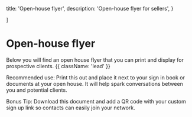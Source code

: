 
  title: 'Open-house flyer',
  description:
    'Open-house flyer for sellers',
}

]

# Open-house flyer

Below you will find an open house flyer that you can print and display for prospective clients. {{ className: 'lead' }}

Recommended use: Print this out and place it next to your sign in book or documents at your open house. It will help spark conversations between you and potential clients. 

Bonus Tip: Download this document and add a QR code with your custom sign up link so contacts can easily join your network.

<MarketingAssets>
  <MarketingAsset
    src="/images/screenshots/marketing-resources/open-house-flyer_preview.png"
    alt="Open house flyer"
    layout="flyer"
  />
</MarketingAssets>